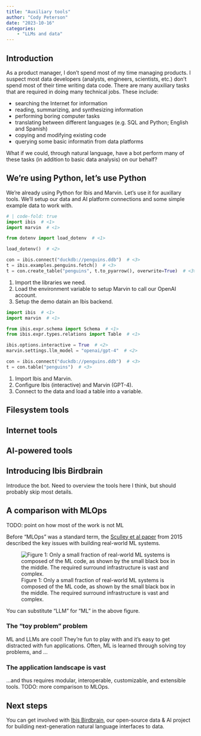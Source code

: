 ```yaml
---
title: "Auxiliary tools"
author: "Cody Peterson"
date: "2023-10-16"
categories:
    - "LLMs and data"
---
```


## Introduction

As a product manager, I don't spend most of my time managing products. I suspect most data developers (analysts, engineers, scientists, etc.) don't spend most of their time writing data code. There are many auxiliary tasks that are required in doing many technical jobs. These include:

- searching the Internet for information
- reading, summarizing, and synthesizing information
- performing boring computer tasks
- translating between different languages (e.g. SQL and Python; English and Spanish)
- copying and modifying existing code
- querying some basic informatin from data platforms

What if we could, through natural language, have a bot perform many of these tasks (in addition to basic data analysis) on our behalf?

## We're using Python, let's use Python

We're already using Python for Ibis and Marvin. Let's use it for auxillary tools. We'll setup our data and AI platform connections and some simple example data to work with.

```python
# | code-fold: true
import ibis  # <1>
import marvin  # <1>

from dotenv import load_dotenv  # <1>

load_dotenv()  # <2>

con = ibis.connect("duckdb://penguins.ddb")  # <3>
t = ibis.examples.penguins.fetch()  # <3>
t = con.create_table("penguins", t.to_pyarrow(), overwrite=True)  # <3>
```

1. Import the libraries we need.
2. Load the environment variable to setup Marvin to call our OpenAI account.
3. Setup the demo datain an Ibis backend.

```python
import ibis  # <1>
import marvin  # <1>

from ibis.expr.schema import Schema  # <1>
from ibis.expr.types.relations import Table  # <1>

ibis.options.interactive = True  # <2>
marvin.settings.llm_model = "openai/gpt-4"  # <2>

con = ibis.connect("duckdb://penguins.ddb")  # <3>
t = con.table("penguins")  # <3>
```

1. Import Ibis and Marvin.
2. Configure Ibis (interactive) and Marvin (GPT-4).
3. Connect to the data and load a table into a variable.

## Filesystem tools

## Internet tools

## AI-powered tools

## Introducing Ibis Birdbrain

Introduce the bot. Need to overview the tools here I think, but should probably skip most details.

## A comparison with MLOps

TODO: point on how most of the work is not ML

Before "MLOps" was a standard term, the [Sculley et al paper](https://proceedings.neurips.cc/paper_files/paper/2015/file/86df7dcfd896fcaf2674f757a2463eba-Paper.pdf) from 2015 described the key issues with building real-world ML systems.

![Figure 1: Only a small fraction of real-world ML systems is composed of the ML code, as shown by the small black box in the middle. The required surround infrastructure is vast and complex.](images/figure1.png)

You can substitute "LLM" for "ML" in the above figure.

### The "toy problem" problem

ML and LLMs are cool! They're fun to play with and it's easy to get distracted with fun applications. Often, ML is learned through solving toy problems, and ...

### The application landscape is vast

...and thus requires modular, interoperable, customizable, and extensible tools. TODO: more comparison to MLOps.

## Next steps

You can get involved with [Ibis
Birdbrain](https://github.com/ibis-project/ibis-birdbrain), our open-source data
& AI project for building next-generation natural language interfaces to data.
